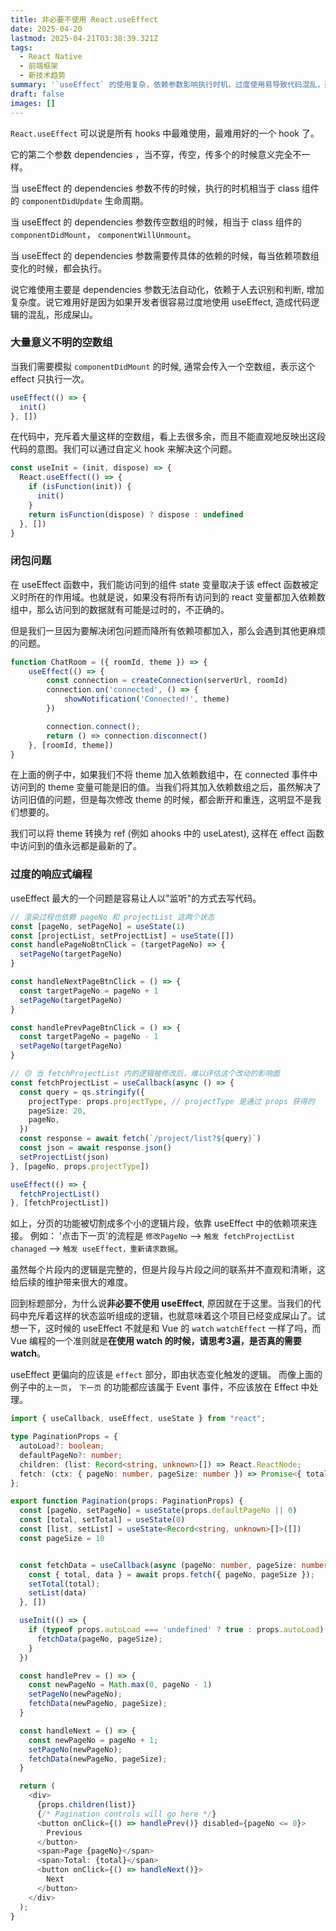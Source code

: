 ```yaml
---
title: 非必要不使用 React.useEffect
date: 2025-04-20
lastmod: 2025-04-21T03:38:39.321Z
tags:
  - React Native
  - 前端框架
  - 新技术趋势
summary: '`useEffect` 的使用复杂，依赖参数影响执行时机，过度使用易导致代码混乱，建议谨慎使用。'
draft: false
images: []
---
```


`React.useEffect` 可以说是所有 hooks 中最难使用，最难用好的一个 hook 了。

它的第二个参数 dependencies ，当不穿，传空，传多个的时候意义完全不一样。

当 useEffect 的 dependencies 参数不传的时候，执行的时机相当于 class 组件的 `componentDidUpdate` 生命周期。

当 useEffect 的 dependencies 参数传空数组的时候，相当于 class 组件的 `componentDidMount`， `componentWillUnmount`。

当 useEffect 的 dependencies 参数需要传具体的依赖的时候，每当依赖项数组变化的时候，都会执行。

说它难使用主要是 dependencies 参数无法自动化，依赖于人去识别和判断, 增加复杂度。说它难用好是因为如果开发者很容易过度地使用 useEffect, 造成代码逻辑的混乱，形成屎山。

### 大量意义不明的空数组

当我们需要模拟 `componentDidMount` 的时候, 通常会传入一个空数组，表示这个 effect 只执行一次。

```javascript
useEffect(() => {
  init()
}, [])
```

在代码中，充斥着大量这样的空数组，看上去很多余，而且不能直观地反映出这段代码的意图。我们可以通过自定义 hook 来解决这个问题。

```javascript
const useInit = (init, dispose) => {
  React.useEffect(() => {
    if (isFunction(init)) {
      init()
    }
    return isFunction(dispose) ? dispose : undefined
  }, [])
}
```

### 闭包问题

在 useEffect 函数中，我们能访问到的组件 state 变量取决于该 effect 函数被定义时所在的作用域。也就是说，如果没有将所有访问到的 react 变量都加入依赖数组中，那么访问到的数据就有可能是过时的，不正确的。

但是我们一旦因为要解决闭包问题而降所有依赖项都加入，那么会遇到其他更麻烦的问题。

```javascript
function ChatRoom = ({ roomId, theme }) => {
	useEffect(() => {
		const connection = createConnection(serverUrl, roomId)
		connection.on('connected', () => {
			showNotification('Connected!', theme)
		})

		connection.connect();
		return () => connection.disconnect()
	}, [roomId, theme])
}
```

在上面的例子中，如果我们不将 theme 加入依赖数组中，在 connected 事件中访问到的 theme 变量可能是旧的值。当我们将其加入依赖数组之后，虽然解决了访问旧值的问题，但是每次修改 theme 的时候，都会断开和重连，这明显不是我们想要的。

我们可以将 theme 转换为 ref (例如 ahooks 中的 useLatest), 这样在 effect 函数中访问到的值永远都是最新的了。

### 过度的响应式编程

useEffect 最大的一个问题是容易让人以"监听"的方式去写代码。

```typescript
// 渲染过程也依赖 pageNo 和 projectList 这两个状态
const [pageNo, setPageNo] = useState(1)
const [projectList, setProjectList] = useState([])
const handlePageNoBtnClick = (targetPageNo) => {
  setPageNo(targetPageNo)
}

const handleNextPageBtnClick = () => {
  const targetPageNo = pageNo + 1
  setPageNo(targetPageNo)
}

const handlePrevPageBtnClick = () => {
  const targetPageNo = pageNo - 1
  setPageNo(targetPageNo)
}

// 🟡 当 fetchProjectList 内的逻辑被修改后，难以评估这个改动的影响面
const fetchProjectList = useCallback(async () => {
  const query = qs.stringify({
    projectType: props.projectType, // projectType 是通过 props 获得的
    pageSize: 20,
    pageNo,
  })
  const response = await fetch(`/project/list?${query}`)
  const json = await response.json()
  setProjectList(json)
}, [pageNo, props.projectType])

useEffect(() => {
  fetchProjectList()
}, [fetchProjectList])
```

如上，分页的功能被切割成多个小的逻辑片段，依靠 useEffect 中的依赖项来连接。
例如： '点击下一页'的流程是
`修改PageNo` --> `触发 fetchProjectList chanaged` --> `触发 useEffect，重新请求数据`。

虽然每个片段内的逻辑是完整的，但是片段与片段之间的联系并不直观和清晰，这给后续的维护带来很大的难度。

回到标题部分，为什么说**非必要不使用 useEffect**, 原因就在于这里。当我们的代码中充斥着这样的状态监听组成的逻辑，也就意味着这个项目已经变成屎山了。试想一下，这时候的 useEffect 不就是和 Vue 的 `watch` `watchEffect` 一样了吗，而 Vue 编程的一个准则就是**在使用 watch 的时候，请思考3遍，是否真的需要 watch**。

useEffect 更偏向的应该是 `effect` 部分，即由状态变化触发的逻辑。
而像上面的例子中的`上一页`， `下一页` 的功能都应该属于 Event 事件，不应该放在 Effect 中处理。

```typescript
import { useCallback, useEffect, useState } from "react";

type PaginationProps = {
  autoLoad?: boolean;
  defaultPageNo?: number;
  children: (list: Record<string, unknown>[]) => React.ReactNode;
  fetch: (ctx: { pageNo: number, pageSize: number }) => Promise<{ total: number, data: Record<string, unknown>[] }>;
};

export function Pagination(props: PaginationProps) {
  const [pageNo, setPageNo] = useState(props.defaultPageNo || 0)
  const [total, setTotal] = useState(0)
  const [list, setList] = useState<Record<string, unknown>[]>([])
  const pageSize = 10


  const fetchData = useCallback(async (pageNo: number, pageSize: number) => {
    const { total, data } = await props.fetch({ pageNo, pageSize });
    setTotal(total);
    setList(data)
  }, [])

  useInit(() => {
    if (typeof props.autoLoad === 'undefined' ? true : props.autoLoad) {
      fetchData(pageNo, pageSize);
    }
  })

  const handlePrev = () => {
    const newPageNo = Math.max(0, pageNo - 1)
    setPageNo(newPageNo);
    fetchData(newPageNo, pageSize);
  }

  const handleNext = () => {
    const newPageNo = pageNo + 1;
    setPageNo(newPageNo);
    fetchData(newPageNo, pageSize);
  }

  return (
    <div>
      {props.children(list)}
      {/* Pagination controls will go here */}
      <button onClick={() => handlePrev()} disabled={pageNo <= 0}>
        Previous
      </button>
      <span>Page {pageNo}</span>
      <span>Total: {total}</span>
      <button onClick={() => handleNext()}>
        Next
      </button>
    </div>
  );
}
```
